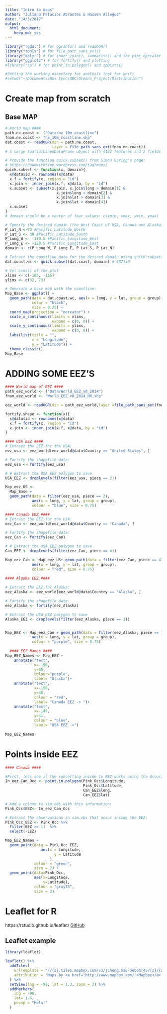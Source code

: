```yaml
---
title: "Intro to maps"
author: "Juliano Palacios Abrantes & Hassen Allegue"
date: "14/3/2017"
output: 
  html_document: 
    keep_md: yes
---
```



```r
library("rgdal") # for ogrInfo() and readOGR()
library("tools") # for file_path_sans_ext()
library("dplyr") # for inner_join(), summarise() and the pipe operator (%>%)
library("ggplot2") # for fortify() and plotting
#library("sp") # for point.in.polygon() and spDists()

#Setting the working directory for analysis (not for knit)
#setwd("~/Documents/Box Sync/UBC/Oceans_Project/Distribution")

```

# Create map from scratch

## Base MAP

```r

# World map ####
path.ne.coast <- ("Data/ne_10m_coastline")
fnam.ne.coast <- "ne_10m_coastline.shp"
dat.coast <- readOGR(dsn = path.ne.coast, 
                     layer = file_path_sans_ext(fnam.ne.coast))
# A Large SpatialLinesDataFrame object with 4132 features and 2 fields (12.8 Mb)

# Provide the function quick.subset() from Simon Goring's page:
# https://downwithtime.wordpress.com/tag/maps/
quick.subset <- function(x, domain){
  x@data$id <- rownames(x@data)
  x.f = fortify(x, region = "id")
  x.join <- inner_join(x.f, x@data, by = "id")
  x.subset <- subset(x.join, x.join$long > domain[1] & 
                       x.join$long < domain[2] & 
                       x.join$lat > domain[3] & 
                       x.join$lat < domain[4])
  x.subset
}
# domain should be a vector of four values: c(xmin, xmax, ymin, ymax)

# Specify the desired domain (the West Coast of USA, Canada and Alaska):
P_Lat_N <-73 #Pacific_Latitude_North
P_Lat_S <- 30 #Pacific_Latitude_South
P_Long_W <- -179.5 #Pacific_Longitude_West
P_Long_E <- -120.5 #Pacific_Longitude_East
domain <- c(P_Long_W, P_Long_E, P_Lat_S, P_Lat_N)

# Extract the coastline data for the desired domain using quick.subset():
dat.coast.wc <- quick.subset(dat.coast, domain) # 4871x8

# Set Limits of the plot
xlims <- c(-185, -116)
ylims <- c(32, 73)

# Generate a base map with the coastline:
Map_Base <- ggplot() + 
  geom_path(data = dat.coast.wc, aes(x = long, y = lat, group = group), 
            color = "black",
            size = 0.25) + 
  coord_map(projection = "mercator") + 
  scale_x_continuous(limits = xlims,
                     expand = c(0, 0)) + 
  scale_y_continuous(limits = ylims,
                     expand = c(0, 0)) + 
  labs(list(title = "", 
            x = "Longitude",
            y = "Latitude")) +
  theme_classic()
Map_Base
```

# ADDING SOME EEZ'S

```r

#### World map of EEZ ####
path_eez_world <- ("Data/World_EEZ_v8_2014")
fnam_eez_world <- "World_EEZ_v8_2014_HR.shp"

eez_world <- readOGR(dsn = path_eez_world,layer =file_path_sans_ext(fnam_eez_world))

fortify.shape <- function(x){
  x@data$id <- rownames(x@data)
  x.f = fortify(x, region = "id")
  x.join <- inner_join(x.f, x@data, by = "id")
}

#### USA EEZ ####
# Extract the EEZ for the USA:
eez_usa <- eez_world[eez_world@data$Country == "United States", ]

# Fortify the shapefile data:
eez_usa <- fortify(eez_usa)

# # Extract the USA EEZ polygon to save
USA_EEZ <- droplevels(filter(eez_usa, piece == 2))

Map_eez_US <- 
  Map_Base + 
  geom_path(data = filter(eez_usa, piece == 2), 
            aes(x = long, y = lat, group = group), 
            colour = "blue", size = 0.75) 

#### Canada EEZ ####
# Extract the EEZ for the USA:
eez_Can <- eez_world[eez_world@data$Country == "Canada", ]

# Fortify the shapefile data:
eez_Can <- fortify(eez_Can)

# # Extract the USA EEZ polygon to save
Can_EEZ <- droplevels(filter(eez_Can, piece == 4))

Map_eez_Can <- Map_eez_US+ geom_path(data = filter(eez_Can, piece == 4), #Turns out that piece 4 is British Columbia, who knew!? 
            aes(x = long, y = lat, group = group), 
            colour = "red", size = 0.75)
  
#### Alaska EEZ ####

# Extract the EEZ for Alaska:
eez_Alaska <- eez_world[eez_world@data$Country == "Alaska", ]

# Fortify the shapefile data:
eez_Alaska <- fortify(eez_Alaska)

# Extract the USA EEZ polygon to save
Alaska_EEZ <- droplevels(filter(eez_Alaska, piece == 1))


Map_EEZ <- Map_eez_Can + geom_path(data = filter(eez_Alaska, piece == 1), 
            aes(x = long, y = lat, group = group), 
            colour = "purple", size = 0.75) 
  
  #### EEZ Names ####
Map_EEZ_Names <- Map_EEZ +
    annotate("text",
             x=-150,
             y=65,
             colour="purple",
             label= "Alaska")+
    annotate("text",
             x=-150,
             y=48,
             colour = "red",
             label= "Canada EEZ -> ")+
    annotate("text",
             x=-145,
             y=41,
             colour = "blue",
             label= "USA EEZ ->")
  
Map_EEZ_Names
```

# Points inside EEZ

```r

#### Canada ####

#First, lets see if the subsetting inside te EEZ works using the Occurance data...
In_eez_Can_Occ <- point.in.polygon(Pink_Occ$Longitude,
                                   Pink_Occ$Latitude,
                                   Can_EEZ$long,
                                   Can_EEZ$lat)

# Add a column to sim.obs with this information:
Pink_Occ$EEZ<- In_eez_Can_Occ

# Extract the observations in sim.obs that occur inside the EEZ:
Pink_Occ_EEZ <- Pink_Occ %>%
  filter(EEZ == 1)  %>%
  select(-EEZ)

Map_EEZ_Names +
  geom_point(data = Pink_Occ_EEZ,
                aes(x = Longitude,
                      y = Latitude
                    ),
             colour = "green",
             size = 2) +
  geom_point(data=Pink_Occ,
             aes(x=Longitude,
                 y=Latitude),
             colour = "gray75",
             size = 2)
```


# Leaflet for R

https://rstudio.github.io/leaflet/
[GitHub](https://github.com/rstudio/leaflet)


## Leaflet example

```r

library(leaflet)

leaflet() %>%
  addTiles(
    urlTemplate = "//{s}.tiles.mapbox.com/v3/jcheng.map-5ebohr46/{z}/{x}/{y}.png",
    attribution = 'Maps by <a href="http://www.mapbox.com/">Mapbox</a>'
  ) %>%
  setView(lng = -90, lat = 1.3, zoom = 2) %>% 
  addMarkers(
    lng = -90,
    lat= 1.4,
    popup = "Hola!"
  )
```